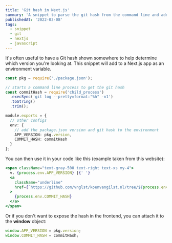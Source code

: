 ```yaml
---
title: 'Git hash in Next.js'
summary: 'A snippet to parse the git hash from the command line and add it as an environment variable to a Next.js app.'
publishedAt: '2022-03-08'
tags:
  - snippet
  - git
  - nextjs
  - javascript
---
```


It's often useful to have a Git hash shown somewhere to help determine which version
you're looking at. This snippet will add to a Next.js app as an
environment variable.

```ts
const pkg = require('./package.json');

// starts a command line process to get the git hash
const commitHash = require('child_process')
  .execSync('git log --pretty=format:"%h" -n1')
  .toString()
  .trim();

module.exports = {
  // other configs
  env: {
    // add the package.json version and git hash to the environment
    APP_VERSION: pkg.version,
    COMMIT_HASH: commitHash
  }
};
```

You can then use it in your code like this (example taken from this website):

```jsx
<span className="text-gray-500 text-right text-xs my-4">
  v. {process.env.APP_VERSION} |{' '}
  <a
    className="underline"
    href={`https://github.com/vnglst/koenvangilst.nl/tree/${process.env.COMMIT_HASH}`}
  >
    {process.env.COMMIT_HASH}
  </a>
</span>
```

Or if you don't want to expose the hash in the frontend, you can attach it
to the **window** object:

```ts
window.APP_VERSION = pkg.version;
window.COMMIT_HASH = commitHash;
```
